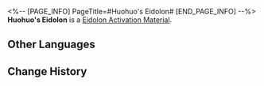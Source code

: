 <%-- [PAGE_INFO]
PageTitle=#Huohuo's Eidolon#
[END_PAGE_INFO] --%>
{{Item Infobox
|id          = 11217
|image       = Item Huohuo's Eidolon.png
|type        = Eidolon Activation Material
|invCategory = 
|rarity      = 5
|effect      = Material for raising Huohuo's Eidolon Level.
|description = 
}}
'''Huohuo's Eidolon''' is a [[Eidolon Activation Material]].

==Other Languages==
{{Other Languages
|en   = Huohuo's Eidolon
|zhs  = 【藿藿】的星魂
|zht  = 【藿藿】的星魂
|ja   = 「フォフォ」の星魂
|ko   = [곽향]의 성혼
|es   = Eidolon de Huohuo
|fr   = Eidolon de Huohuo
|ru   = Эйдолон Хохо
|th   = Eidolon ของ Huohuo
|vi   = Tinh Hồn Huohuo
|de   = Huohuos Eidolon
|id   = Huohuo's Eidolon
|pt   = Eidolon de Huohuo
}}

==Change History==
{{Change History|2.0}}